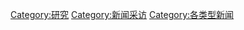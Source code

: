 {{main|調查報導}}

[[Category:研究|Category:研究]]
[[Category:新闻采访|Category:新闻采访]]
[[Category:各类型新闻|Category:各类型新闻]]